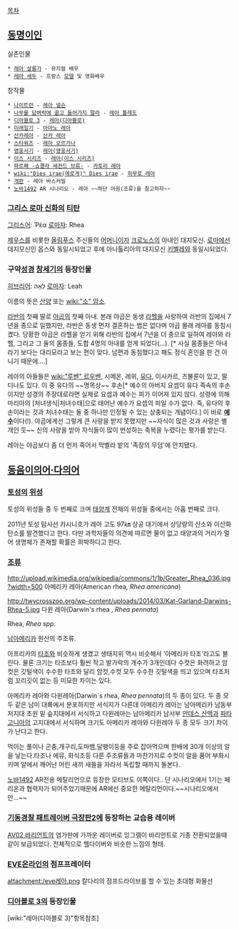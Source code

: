 [[목차]]

== [[동명이인]] ==
실존인물
 * [[레아 살롱가]] - 뮤지컬 배우
 * [[레아 세두]] - 프랑스 [[모델]] 및 영화배우

창작물
 * [[나이트런]] - [[레아 넬슨]]
 * [[나무를 담벼락에 끌고 들어가지 말라]] - [[레아 톨레도]]
 * [[디아블로 3]] - [[레아(디아블로)]]
 * [[미래일기]] - [[아마노 레아]]
 * [[산카레아]] - [[산카 레아]]
 * [[스타워즈]] - [[레아 오르가나]]
 * [[영웅서기]] - [[레아(영웅서기)]]
 * [[이스 시리즈]] - [[레아(이스 시리즈)]]
 * [[파르페 -쇼콜라 세컨드 브류-]] - [[카토리 레아]]
 * [[wiki:"Dies irae(에로게)" Dies irae]] - [[히무로 레아]]
 * [[개판]] - 레아 바스커빌
 * [[노바1492]] AR 시나리오 - 레아 ~~하단 어원(조류)을 참고하자~~
=== [[그리스 로마 신화]]의 [[티탄]] ===
[[그리스어]]: Ῥέα
[[로마자]]: Rhea

[[제우스]]를 비롯한 [[올림푸스]] 주신들의 [[어머니]]이자 [[크로노스]]의 아내인 대지모신. [[로마]]에선 대지모신인 옵스와 동일시되었고 후에 아나톨리아의 대지모신 [[키벨레]]와 동일시되었다.

=== 구약[[성경]] [[창세기]]의 등장인물 ===
[[히브리어]]: לֵאָה
[[로마자]]: Leah

이름의 뜻은 [[산양]] 또는 [[wiki:"소" 암소]].

[[라반]]의 첫째 딸로 [[야곱]]의 첫째 아내. 본래 야곱은 동생 [[라헬]]을 사랑하여 라반의 집에서 7년을 종으로 일했지만, 라반은 동생 먼저 결혼하는 법은 없다며 야곱 몰래 레아를 동침시켰다. 당황한 야곱은 라헬을 얻기 위해 라반의 집에서 7년을 더 종으로 일하여 레아와 라헬, 그리고 그 둘의 몸종들, 도합 4명의 아내를 얻게 되었다(...). [* 사실 몸종들은 아내라기 보다는 대리모라고 보는 편이 맞다. 남편과 동침했다고 해도 정식 혼인을 한 건 아니기 때문에....]

레아의 아들들은 [[wiki:"루벤" 르우벤]], 시메온, 레위, [[유다]], 이사카르, 즈불룬이 있고, 딸 디나도 있다. 이 중 유다의 ~~명목상~~ 후손[* 예수의 아버지 요셉이 유다 족속의 후손이지만 성경의 주장대로라면 실제로 요셉과 예수는 피가 이어져 있지 않다. 성령에 의해 마리아의 [처녀생식|처녀수태]으로 태어난 예수가 요셉의 피일 수가 없다. 즉, 유다의 후손이라는 것과 처녀수태는 둘 중 하나만 인정될 수 있는 상충되는 개념이다.] 이 바로 '''[[예수]]'''이다(!). 야곱에게선 그렇게 큰 사랑을 받지 못했지만 ~~자식이 많은 것과 사랑은 별개인 듯~~ 신의 사랑을 받아 자식들이 많이 번성하는 축복을 누렸다는 평가를 받는다.

레아는 야곱보다 좀 더 먼저 죽어서 막벨라 밭의 '족장의 무덤'에 안치됐다.

== [[동음이의어·다의어]] ==
=== [[토성]]의 [[위성]] ===
토성의 위성들 중 두 번째로 크며 [[태양계]] 전체의 위성들 중에서는 아홉 번째로 크다.

2011년 토성 탐사선 카시니호가 레아 고도 97㎞ 상공 대기에서 상당량의 산소와 이산화탄소를 발견했다고 한다. 다만 과학자들의 의견에 따르면 물이 없고 태양과의 거리가 멀어 생명체가 존재할 확률은 희박하다고 한다.

=== [[조류]] ===
http://upload.wikimedia.org/wikipedia/commons/1/1b/Greater_Rhea_036.jpg?width=500 
아메리카 레아(American rhea, ''Rhea americana'') 

http://twycrosszoo.org/wp-content/uploads/2014/03/Kat-Garland-Darwins-Rhea-5.jpg
다윈 레아(Darwin's rhea , ''Rhea pennata'')

Rhea, ''Rhea spp.''

[[남아메리카]] 원산의 주조류.

아프리카의 [[타조]]와 비슷하게 생겼고 생태지위 역시 비슷해서 '아메리카 타조'라고도 불린다. 물론 크기는 타조보다 훨씬 작고 발가락의 개수가 3개인데다 수컷은 화려하고 암컷은 깃털색이 수수한 타조와 달리 암컷,수컷 모두 수수한 깃털색을 띄고 있으며 타조처럼 꼬리깃이 없는 등 미묘한 차이는 있다.

아메리카 레아와 다윈레아(Darwin`s rhea, ''Rhea pennata'')의 두 종이 있다. 두 종 모두 같은 남미 대륙에서 분포하지만 서식지가 다른데 아메리카 레아는 남아메리카 남동부 저지대 초원 밑 슾지대에서 서식하고 다윈레아는 남아메리카 남서부 [[안데스 산맥]]과 [[파타고니아]]의 고지대에서 서식하며 크기도 아메리카 레아와 다윈레아 두 종 모두 크기 차이가 난다고 한다.

먹이는 풀이나 곤충,개구리,도마뱀,달팽이등을 주로 잡아먹으며 한배에 30개 이상의 알을 낳는다.타조나 에뮤, 화식조등 다른 주조류들과 마찬가지로 수컷이 알을 품어 부화시키며 알에서 깨어난 어린 새끼 새들을 자라서 독립할 때까지 돌본다.


[[노바1492]] AR전용 메탈리언으로 등장한 모티브도 이쪽이다.. 단 시나리오에서 1기는 페리온과 협력자가 되어주었기때문에 AR에선 중요한 메탈리언이다.~~시나리오에서만...~~
=== [[기동경찰 패트레이버 극장판2]]에 등장하는 교습용 레이버 ===
[[AV02 바리언트]]의 염가판에 가까운 레이버로 잉그램이 바리언트로 기종 전환되었을때 같이 보급되었다. 전체적으로 헬다이버와 비슷한 느낌의 형태.

=== [[EVE온라인]]의 점프프레이터 ===
attachment:/eve레아.png
칼다리의 점프드라이브를 할 수 있는 초대형 화물선

=== [[디아블로 3]]의 등장인물 ===
[wiki:"레아(디아블로 3)"항목참조]

